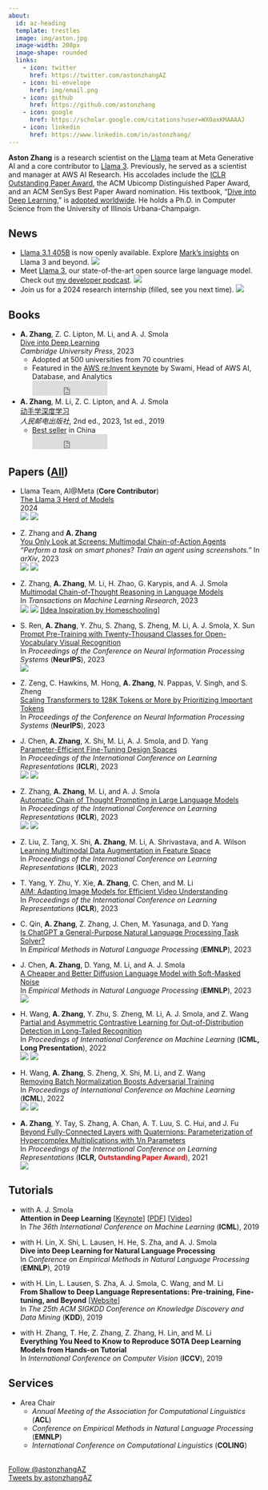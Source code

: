 ```yaml
---
about:
  id: az-heading
  template: trestles
  image: img/aston.jpg
  image-width: 200px
  image-shape: rounded
  links:
    - icon: twitter
      href: https://twitter.com/astonzhangAZ
    - icon: bi-envelope
      href: img/email.png
    - icon: github
      href: https://github.com/astonzhang
    - icon: google
      href: https://scholar.google.com/citations?user=WXOaxKMAAAAJ
    - icon: linkedin
      href: https://www.linkedin.com/in/astonzhang/
---
```


:::{#az-heading}

**Aston Zhang** is a research scientist on the <a href="https://llama.meta.com/" target="_blank">Llama</a> team at Meta Generative AI and a core contributor to <a href="https://ai.meta.com/blog/meta-llama-3/" target="_blank">Llama 3</a>.
Previously, he served as a scientist and manager at AWS AI Research.
His accolades include the <a href="https://iclr-conf.medium.com/announcing-iclr-2021-outstanding-paper-awards-9ae0514734ab" target="_blank">ICLR Outstanding Paper Award</a>,
the ACM Ubicomp Distinguished Paper Award,
and an ACM SenSys Best Paper Award nomination.
His textbook, "<a href="https://d2l.ai" target="_blank">Dive into Deep Learning</a>," 
is <a href="https://d2l.ai/_images/map.png" target="_blank">adopted worldwide</a>.
He holds a Ph.D. in Computer Science from the University of Illinois Urbana-Champaign.

:::

## News


* <a href="https://ai.meta.com/blog/meta-llama-3-1/" target="_blank">Llama 3.1 405B</a> is now openly available. Explore <a href="https://x.com/rowancheung/status/1815763595197616155" target="_blank">Mark's insights</a> on Llama 3 and beyond. <a href="https://x.com/astonzhangAZ/status/1815763885380747422" title="Tweet" target="_blank"><img src="./img/logo-twitter.svg" class="paper-icon"></a>
* Meet <a href="https://ai.meta.com/blog/meta-llama-3/" target="_blank">Llama 3</a>, our state-of-the-art open source large language model. Check out <a href="https://x.com/AIatMeta/status/1806757387677897206" target="_blank">my developer podcast</a>. <a href="https://x.com/astonzhangAZ/status/1780990210576441844" title="Tweet" target="_blank"><img src="./img/logo-twitter.svg" class="paper-icon"></a>
* Join us for a 2024 research internship (filled, see you next time). <a href="https://twitter.com/astonzhangAZ/status/1731698624902402281" title="Tweet" target="_blank"><img src="./img/logo-twitter.svg" class="paper-icon"></a> 




## Books

* **A. Zhang**, Z. C. Lipton, M. Li, and A. J. Smola<br>
 	<a href="https://d2l.ai" target="_blank">Dive into Deep Learning</a><br>
	*Cambridge University Press*, 2023<br>
	* Adopted at 500 universities from 70 countries
	* Featured in the <a href="https://youtu.be/ue9aumC7AAk?t=6856" target="_blank">AWS re:Invent keynote</a> by Swami, Head of AWS AI, Database, and Analytics<br>
	<iframe src="https://ghbtns.com/github-btn.html?user=d2l-ai&repo=d2l-en&type=star&count=true" frameborder="0" scrolling="0" width="150" height="30" title="GitHub"></iframe>

* **A. Zhang**, M. Li, Z. C. Lipton, and A. J. Smola<br>
	<a href="https://zh.d2l.ai" target="_blank">动手学深度学习</a><br>
	*人民邮电出版社*, 2nd ed., 2023, 1st ed., 2019<br>
	* <a href="https://raw.githubusercontent.com/d2l-ai/d2l-zh/master/static/frontpage/_images/sales/jd-2023020304-all-ai-zh-4.png" target="_blank">Best seller</a> in China 
	<br>
	<iframe src="https://ghbtns.com/github-btn.html?user=d2l-ai&repo=d2l-zh&type=star&count=true" frameborder="0" scrolling="0" width="150" height="30" title="GitHub"></iframe>


## Papers ([All](papers.qmd))

* Llama Team, AI@Meta (**Core Contributor**)<br>
<a href="https://scontent-sjc3-1.xx.fbcdn.net/v/t39.2365-6/452256780_3788187148167392_9020150332553839453_n.pdf?_nc_cat=103&ccb=1-7&_nc_sid=3c67a6&_nc_ohc=XG3_BvYG0wwQ7kNvgGBgyGR&_nc_ht=scontent-sjc3-1.xx&oh=00_AYDGOU8907donbx_n2EYOzFU-h4VJxtA_EjJbiFVm7qnaA&oe=66A5A0DC" target="_blank">The Llama 3 Herd of Models</a><br>
2024<br>
<a href="https://x.com/astonzhangAZ/status/1815763885380747422" title="Tweet" target="_blank"><img src="./img/logo-twitter.svg" class="paper-icon"></a>
<a href="https://github.com/meta-llama/llama-models" title="Code" target="_blank"><img src="./img/logo-github.svg" class="paper-icon"></a>





* Z. Zhang and **A. Zhang**<br>
<a href="https://arxiv.org/abs/2309.11436" target="_blank">You Only Look at Screens: Multimodal Chain-of-Action Agents</a><br>
*"Perform a task on smart phones? Train an agent using screenshots."*
In *arXiv*, 2023<br>
<a href="https://twitter.com/astonzhangAZ/status/1705235421280797111" title="Tweet" target="_blank"><img src="./img/logo-twitter.svg" class="paper-icon"></a>
<a href="https://github.com/cooelf/Auto-UI" title="Code" target="_blank"><img src="./img/logo-github.svg" class="paper-icon"></a>

* Z. Zhang, **A. Zhang**, M. Li, H. Zhao, G. Karypis, and A. J. Smola<br>
	<a href="https://arxiv.org/abs/2302.00923" target="_blank">Multimodal Chain-of-Thought Reasoning in Language Models</a><br>
	In *Transactions on Machine Learning Research*, 2023<br>
	<a href="https://twitter.com/astonzhangAZ/status/1621545166049005568" title="Tweet" target="_blank"><img src="./img/logo-twitter.svg" class="paper-icon"></a>
	<a href="https://github.com/amazon-science/mm-cot" title="Code" target="_blank"><img src="./img/logo-github.svg" class="paper-icon"></a>
	<a href="img/mm-cot-idea.png" target="_blank">[Idea Inspiration by Homeschooling]</a>

* S. Ren, **A. Zhang**, Y. Zhu, S. Zhang, S. Zheng, M. Li, A. J. Smola, X. Sun
<br>
<a href="https://arxiv.org/abs/2304.04704" target="_blank">Prompt Pre-Training with Twenty-Thousand Classes for Open-Vocabulary Visual Recognition</a><br>
In *Proceedings of the Conference on Neural Information Processing Systems* (**NeurIPS**), 2023<br>
<a href="https://github.com/amazon-science/prompt-pretraining" title="Code" target="_blank"><img src="./img/logo-github.svg" class="paper-icon"></a>

* Z. Zeng, C. Hawkins, M. Hong, **A. Zhang**, N. Pappas, V. Singh, and S. Zheng<br>
<a href="https://arxiv.org/abs/2305.04241" target="_blank">Scaling Transformers to 128K Tokens or More by Prioritizing Important Tokens</a><br>
In *Proceedings of the Conference on Neural Information Processing Systems* (**NeurIPS**), 2023<br>

* J. Chen, **A. Zhang**, X. Shi, M. Li, A. J. Smola, and D. Yang<br>
	<a href="https://arxiv.org/abs/2301.01821" target="_blank">Parameter-Efficient Fine-Tuning Design Spaces</a><br>
	In *Proceedings of the International Conference on Learning Representations* (**ICLR**), 2023<br>
	<a href="https://twitter.com/astonzhangAZ/status/1611400421255557122" title="Tweet" target="_blank"><img src="./img/logo-twitter.svg" class="paper-icon"></a>
	<a href="https://github.com/amazon-science/peft-design-spaces" title="Code" target="_blank"><img src="./img/logo-github.svg" class="paper-icon"></a>

* Z. Zhang, **A. Zhang**, M. Li, and A. J. Smola<br>
	<a href="https://arxiv.org/abs/2210.03493" target="_blank">Automatic Chain of Thought Prompting in Large Language Models</a><br>
	In *Proceedings of the International Conference on Learning Representations* (**ICLR**), 2023<br>
	<a href="https://twitter.com/astonzhangAZ/status/1579489453789581312" title="Tweet" target="_blank"><img src="./img/logo-twitter.svg" class="paper-icon"></a>
	<a href="https://github.com/amazon-research/auto-cot" title="Code" target="_blank"><img src="./img/logo-github.svg" class="paper-icon"></a>

* Z. Liu, Z. Tang, X. Shi, **A. Zhang**, M. Li, A. Shrivastava, and A. Wilson<br>
	<a href="https://arxiv.org/abs/2212.14453" target="_blank">Learning Multimodal Data Augmentation in Feature Space</a><br>
	In *Proceedings of the International Conference on Learning Representations* (**ICLR**), 2023<br>

* T. Yang, Y. Zhu, Y. Xie, **A. Zhang**, C. Chen, and M. Li<br>
	<a href="https://openreview.net/forum?id=CIoSZ_HKHS7" target="_blank">AIM: Adapting Image Models for Efficient Video Understanding</a><br>
	In *Proceedings of the International Conference on Learning Representations* (**ICLR**), 2023<br>

* C. Qin, **A. Zhang**, Z. Zhang, J. Chen, M. Yasunaga, and D. Yang<br>
<a href="https://arxiv.org/abs/2302.06476" target="_blank">Is ChatGPT a General-Purpose Natural Language Processing Task Solver?</a><br>
In *Empirical Methods in Natural Language Processing* (**EMNLP**), 2023<br>

* J. Chen, **A. Zhang**, D. Yang, M. Li, and A. J. Smola<br>
<a href="https://arxiv.org/abs/2304.04746" target="_blank">A Cheaper and Better Diffusion Language Model with Soft-Masked Noise</a><br>
In *Empirical Methods in Natural Language Processing* (**EMNLP**), 2023<br>
<a href="https://github.com/amazon-science/masked-diffusion-lm" title="Code" target="_blank"><img src="./img/logo-github.svg" class="paper-icon"></a>

* H. Wang, **A. Zhang**, Y. Zhu, S. Zheng, M. Li, A. J. Smola, and Z. Wang<br>
	<a href="https://arxiv.org/pdf/2207.01160.pdf" target="_blank">Partial and Asymmetric Contrastive Learning for Out-of-Distribution Detection in Long-Tailed Recognition</a><br>
	In *Proceedings of International Conference on Machine Learning* (**ICML, Long Presentation**), 2022<br>
	<a href="https://twitter.com/astonzhangAZ/status/1549800894840971265" title="Tweet" target="_blank"><img src="./img/logo-twitter.svg" class="paper-icon"></a>
	<a href="https://github.com/amazon-research/long-tailed-ood-detection" title="Code" target="_blank"><img src="./img/logo-github.svg" class="paper-icon"></a>

* H. Wang, **A. Zhang**, S. Zheng, X. Shi, M. Li, and Z. Wang<br>
	<a href="https://arxiv.org/pdf/2207.01156.pdf" target="_blank">Removing Batch Normalization Boosts Adversarial Training</a><br>
	In *Proceedings of International Conference on Machine Learning* (**ICML**), 2022<br>
	<a href="https://twitter.com/astonzhangAZ/status/1549069378250874880" title="Tweet" target="_blank"><img src="./img/logo-twitter.svg" class="paper-icon"></a>
	<a href="https://github.com/amazon-research/normalizer-free-robust-training" title="Code" target="_blank"><img src="./img/logo-github.svg" class="paper-icon"></a>

* **A. Zhang**, Y. Tay, S. Zhang, A. Chan, A. T. Luu, S. C. Hui, and J. Fu<br>
	<a href="https://arxiv.org/abs/2102.08597" target="_blank">Beyond Fully-Connected Layers with Quaternions: Parameterization of Hypercomplex Multiplications with 1/n Parameters</a><br>
	In *Proceedings of the International Conference on Learning Representations* (**ICLR, <font color="red">Outstanding Paper Award</font>**), 2021<br>
	<a href="https://github.com/astonzhang/Parameterization-of-Hypercomplex-Multiplications" title="Code" target="_blank"><img src="./img/logo-github.svg" class="paper-icon"></a>




## Tutorials

* with A. J. Smola<br>
	**Attention in Deep Learning** [<a href="http://alex.smola.org/talks/ICML19-attention.key" target="_blank">Keynote</a>] [<a href="http://alex.smola.org/talks/ICML19-attention.pdf" target="_blank">PDF</a>] [<a href="https://www.youtube.com/watch?v=nS1Lse2B48w" target="_blank">Video</a>]<br>
	In *The 36th International Conference on Machine Learning* (**ICML**), 2019

* with H. Lin, X. Shi, L. Lausen, H. He, S. Zha, and A. J. Smola<br>
	**Dive into Deep Learning for Natural Language Processing** <br>
	In *Conference on Empirical Methods in Natural Language Processing* (**EMNLP**), 2019

* with H. Lin, L. Lausen, S. Zha, A. J. Smola, C. Wang, and M. Li<br>
	**From Shallow to Deep Language Representations: Pre-training, Fine-tuning, and Beyond** [<a href="https://github.com/astonzhang/KDD19-tutorial" target="_blank">Website</a>]<br>
	In *The 25th ACM SIGKDD Conference on Knowledge Discovery and Data Mining* (**KDD**), 2019

* with H. Zhang, T. He, Z. Zhang, Z. Zhang, H. Lin, and M. Li<br>
	**Everything You Need to Know to Reproduce SOTA Deep Learning Models from Hands-on Tutorial**<br>
	In *International Conference on Computer Vision* (**ICCV**), 2019


## Services

* Area Chair
	* *Annual Meeting of the Association for Computational Linguistics* (**ACL**)
	* *Conference on Empirical Methods in Natural Language Processing* (**EMNLP**)
	* *International Conference on Computational Linguistics* (**COLING**)


<br>
<a href="https://twitter.com/astonzhangAZ?ref_src=twsrc%5Etfw" class="twitter-follow-button" data-size="large" data-show-count="false">Follow @astonzhangAZ</a><script async src="https://platform.twitter.com/widgets.js" charset="utf-8"></script>
<br>
<a class="twitter-timeline" data-width="350" data-height="200" href="https://twitter.com/astonzhangAZ?ref_src=twsrc%5Etfw">Tweets by astonzhangAZ</a> <script async src="https://platform.twitter.com/widgets.js" charset="utf-8"></script>

